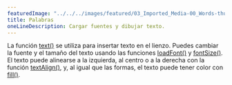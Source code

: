 ---
featuredImage: "../../../images/featured/03_Imported_Media-00_Words-thumbnail.png"
title: Palabras
oneLineDescription: Cargar fuentes y dibujar texto.
---

La función <a href="https://p5js.org/reference/#/p5/text" target="_blank">text()</a> se utiliza para insertar texto en el lienzo.
Puedes cambiar la fuente y el tamaño del texto usando las funciones <a href="https://p5js.org/reference/#/p5/loadFont" target="_blank">loadFont()</a>
y <a href="https://p5js.org/reference/#/p5/fontSize" target="_blank">fontSize()</a>.
El texto puede alinearse a la izquierda, al centro o a la derecha con la función <a href="https://p5js.org/reference/#/p5/textAlign" target="_blank">textAlign()</a>,
y, al igual que las formas, el texto puede tener color con <a href="https://p5js.org/reference/#/p5/fill" target="_blank">fill()</a>.
